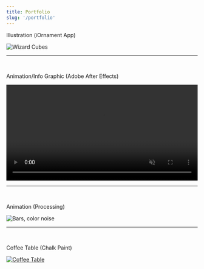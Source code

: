 ```yaml
---
title: Portfolio
slug: '/portfolio'
---
```


Illustration (iOrnament App)

![Wizard Cubes](./wizard-cubes.jpg)

---

<br />

Animation/Info Graphic (Adobe After Effects)

<video controls loop muted style="width:100%">
  <source src="/assets/fhv-stress.mp4" type="video/mp4" />
  Public Health Ad
</video>

---

<br />

Animation (Processing)

![Bars, color noise](/assets/bars-color-noise.gif)

---

<br />

Coffee Table (Chalk Paint)

[![Coffee Table](./coffee-table.jpg)](/assets/coffee-table-process.jpg)
